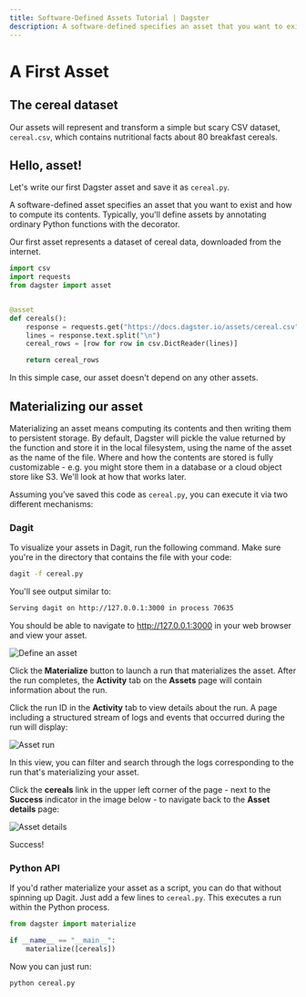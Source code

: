 ```yaml
---
title: Software-Defined Assets Tutorial | Dagster
description: A software-defined specifies an asset that you want to exist and how to compute its contents.
---
```


# A First Asset

## The cereal dataset

Our assets will represent and transform a simple but scary CSV dataset, `cereal.csv`, which contains nutritional facts about 80 breakfast cereals.

## Hello, asset!

Let's write our first Dagster asset and save it as `cereal.py`.

A software-defined asset specifies an asset that you want to exist and how to compute its contents. Typically, you'll define assets by annotating ordinary Python functions with the <PyObject module="dagster" object="asset" decorator /> decorator.

Our first asset represents a dataset of cereal data, downloaded from the internet.

```python file=/guides/dagster/asset_tutorial/cereal.py startafter=start_asset_marker endbefore=end_asset_marker function=asset_marker dagimage=images/asset-screenshots/guides/dagster/asset_tutorial/cereal/asset_marker.svg
import csv
import requests
from dagster import asset


@asset
def cereals():
    response = requests.get("https://docs.dagster.io/assets/cereal.csv")
    lines = response.text.split("\n")
    cereal_rows = [row for row in csv.DictReader(lines)]

    return cereal_rows
```

In this simple case, our asset doesn't depend on any other assets.

## Materializing our asset

Materializing an asset means computing its contents and then writing them to persistent storage. By default, Dagster will pickle the value returned by the function and store it in the local filesystem, using the name of the asset as the name of the file. Where and how the contents are stored is fully customizable - e.g. you might store them in a database or a cloud object store like S3. We'll look at how that works later.

Assuming you’ve saved this code as `cereal.py`, you can execute it via two different mechanisms:

### Dagit

To visualize your assets in Dagit, run the following command. Make sure you're in the directory that contains the file with your code:

```bash
dagit -f cereal.py
```

You'll see output similar to:

```bash
Serving dagit on http://127.0.0.1:3000 in process 70635
```

You should be able to navigate to <http://127.0.0.1:3000> in your web browser and view your asset.

<Image
alt="Define an asset"
src="/images/guides/asset-tutorial/defining_an_asset.png"
width={1331}
height={874}
/>

Click the **Materialize** button to launch a run that materializes the asset. After the run completes, the **Activity** tab on the **Assets** page will contain information about the run.

Click the run ID in the **Activity** tab to view details about the run. A page including a structured stream of logs and events that occurred during the run will display:

<Image
alt="Asset run"
src="/images/guides/asset-tutorial/asset_run.png"
width={1331}
height={874}
/>

In this view, you can filter and search through the logs corresponding to the run that's materializing your asset.

Click the **cereals** link in the upper left corner of the page - next to the **Success** indicator in the image below - to navigate back to the **Asset details** page:

<Image
alt="Asset details"
src="/images/guides/asset-tutorial/asset_details.png"
width={1331}
height={874}
/>

Success!

### Python API

If you'd rather materialize your asset as a script, you can do that without spinning up Dagit. Just add a few lines to `cereal.py`. This executes a run within the Python process.

```python file=/guides/dagster/asset_tutorial/cereal.py startafter=start_materialize_marker endbefore=end_materialize_marker
from dagster import materialize

if __name__ == "__main__":
    materialize([cereals])
```

Now you can just run:

```bash
python cereal.py
```
